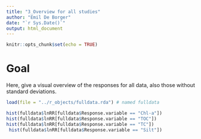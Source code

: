 ```yaml
---
title: "3_Overview for all studies"
author: "Emil De Borger"
date: "`r Sys.Date()`"
output: html_document
---
```


```r
knitr::opts_chunk$set(echo = TRUE)
```

# Goal

Here, give a visual overview of the responses for all data, also those without standard deviations.

```r

load(file = "../r_objects/fulldata.rda") # named fulldata

hist(fulldata$lnRR[fulldata$Response.variable == "Chl-a"])
hist(fulldata$lnRR[fulldata$Response.variable == "TOC"])
hist(fulldata$lnRR[fulldata$Response.variable == "TC"])
 hist(fulldata$lnRR[fulldata$Response.variable == "Silt"])



```